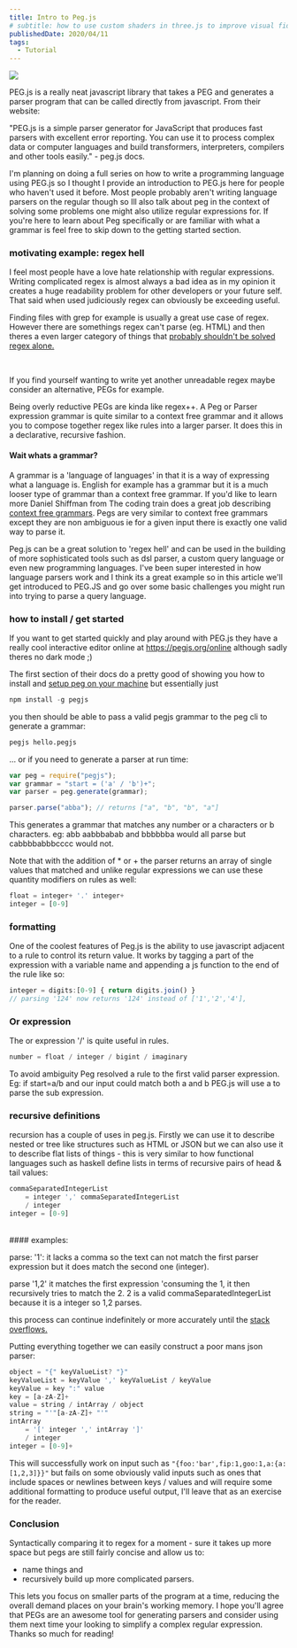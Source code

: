 ```yaml
---
title: Intro to Peg.js
# subtitle: how to use custom shaders in three.js to improve visual fidelity dramatically
publishedDate: 2020/04/11
tags:
  - Tutorial
---
```


<img className="rounded-xl w-full mb-4" src="/preview16.jpg" />


PEG.js is a really neat javascript library that takes a PEG and generates a parser program that can be called directly from javascript. From their website:

"PEG.js is a simple parser generator for JavaScript that produces fast parsers with excellent error reporting. You can use it to process complex data or computer languages and build transformers, interpreters, compilers and other tools easily." - peg.js docs.

I'm planning on doing a full series on how to write a programming language using PEG.js so I thought I provide an introduction to PEG.js here for people who haven't used it before. Most people probably aren't writing language parsers on the regular though so Ill also talk about peg in the context of solving some problems one might also utilize regular expressions for. If you're here to learn about Peg specifically or are familiar with what a grammar is feel free to skip down to the getting started section.

### motivating example: regex hell
I feel most people have a love hate relationship with regular expressions. Writing complicated regex is almost always a bad idea as in my opinion it creates a huge readability problem for other developers or your future self. That said when used judiciously regex can obviously be exceeding useful.

Finding files with grep for example is usually a great use case of regex. However there are somethings regex can't parse (eg. HTML) and then theres a even larger category of things that 
[probably shouldn't be solved regex alone.](https://stackoverflow.com/questions/43269126/convert-regular-expression-to-pegjs-grammar)
<img src="/you-shall-not-parse.jpg" alt=""/>

<br/>

If you find yourself wanting to write yet another unreadable regex maybe consider an alternative, PEGs for example.

Being overly reductive PEGs are kinda like regex++. A Peg or Parser expression grammar is quite similar to a context free grammar and it allows you to compose together regex like rules into a larger parser. It does this in a declarative, recursive fashion.

#### Wait whats a grammar?
A grammar is a 'language of languages' in that it is a way of expressing what a language is. English for example has a grammar but it is a much looser type of grammar than a context free grammar. If you'd like to learn more Daniel Shiffman from The coding train does a great job describing [context free grammars](https://www.youtube.com/watch?v%253DRhqk9HYiB7Q). Pegs are very similar to context free grammars except they are non ambiguous ie for a given input there is exactly one valid way to parse it.

Peg.js can be a great solution to 'regex hell' and can be used in the building of more sophisticated tools such as dsl parser, a custom query language or even new programming languages. I've been super interested in how language parsers work and I think its a great example so in this article we'll get introduced to PEG.JS and go over some basic challenges you might run into trying to parse a query language.

### how to install / get started
If you want to get started quickly and play around with PEG.js they have a really cool interactive editor online at https://pegjs.org/online although sadly theres no dark mode ;)

The first section of their docs do a pretty good of showing you how to install and [setup peg on your machine](https://pegjs.org/documentation) but essentially just

```js
npm install -g pegjs
```
you then should be able to pass a valid pegjs grammar to the peg cli to generate a grammar:

```bash
pegjs hello.pegjs
```

... or if you need to generate a parser at run time:

```js
var peg = require("pegjs");
var grammar = "start = ('a' / 'b')+";
var parser = peg.generate(grammar);

parser.parse("abba"); // returns ["a", "b", "b", "a"]
```

This generates a grammar that matches any number or a characters or b characters. eg: abb aabbbabab and bbbbbba would all parse but cabbbbabbbcccc would not.

Note that with the addition of * or + the parser returns an array of single values that matched and unlike regular expressions we can use these quantity modifiers on rules as well:

```js
float = integer+ '.' integer+
integer = [0-9]
```

### formatting
One of the coolest features of Peg.js is the ability to use javascript adjacent to a rule to control its return value. It works by tagging a part of the expression with a variable name and appending a js function to the end of the rule like so:


```js
integer = digits:[0-9] { return digits.join() }
// parsing '124' now returns '124' instead of ['1','2','4'],
```

### Or expression
The or expression '/' is quite useful in rules. 
```js
number = float / integer / bigint / imaginary
```

To avoid ambiguity Peg resolved a rule to the first valid parser expression. Eg: if start=a/b and our input could match both a and b PEG.js will use a to parse the sub expression.

### recursive definitions
recursion has a couple of uses in peg.js. Firstly we can use it to describe nested or tree like structures such as HTML or JSON but we can also use it to describe flat lists of things - this is very similar to how functional languages such as haskell define lists in terms of recursive pairs of head & tail values:

```js
commaSeparatedIntegerList
    = integer ',' commaSeparatedIntegerList
    / integer
integer = [0-9]
```
<br/>
#### examples:

parse: '1': it lacks a comma so the text can not match the first parser expression but it does match the second one (integer).

parse '1,2' it matches the first expression 'consuming the 1, it then recursively tries to match the 2. 2 is a valid commaSeparatedIntegerList because it is a integer so 1,2 parses.

this process can continue indefinitely or more accurately until the [stack overflows.](https://en.wikipedia.org/wiki/Stack_overflow)

Putting everything together we can easily construct a poor mans json parser:



```js
object = "{" keyValueList? "}"
keyValueList = keyValue ',' keyValueList / keyValue
keyValue = key ":" value
key = [a-zA-Z]+
value = string / intArray / object
string = "'"[a-zA-Z]+ "'"
intArray
    = '[' integer ',' intArray ']'
    / integer
integer = [0-9]+
````

This will successfully work on input such as `"{foo:'bar',fip:1,goo:1,a:{a:[1,2,3]}}"` but fails on some obviously valid inputs such as ones that include spaces or newlines between keys / values and will require some additional formatting to produce useful output, I'll leave that as an exercise for the reader.

### Conclusion

Syntactically comparing it to regex for a moment - sure it takes up more space but pegs are still fairly concise and allow us to:
- name things and
- recursively build up more complicated parsers.

This lets you focus on smaller parts of the program at a time, reducing the overall demand places on your brain's working memory. I hope you'll agree that PEGs are an awesome tool for generating parsers and consider using them next time your looking to simplify a complex regular expression. Thanks so much for reading!